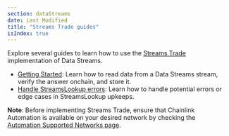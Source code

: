 ```yaml
---
section: dataStreams
date: Last Modified
title: "Streams Trade guides"
isIndex: true
---
```


Explore several guides to learn how to use the [Streams Trade](/data-streams#streams-trade-using-data-streams-with-chainlink-automation) implementation of Data Streams.

- [Getting Started](/data-streams/getting-started): Learn how to read data from a Data Streams stream, verify the answer onchain, and store it.
- [Handle StreamsLookup errors](/data-streams/tutorials/streams-trade/streams-trade-lookup-error-handler): Learn how to handle potential errors or edge cases in StreamsLookup upkeeps.

**Note**: Before implementing Streams Trade, ensure that Chainlink Automation is available on your desired network by checking the [Automation Supported Networks page](/chainlink-automation/overview/supported-networks).
